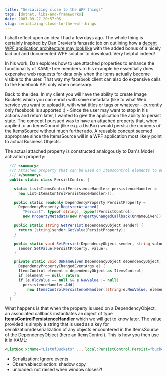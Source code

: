 ```yaml
---
title: "Serializing close to the WPF things"
tags: [dotnet, libs-and-frameworks]
date: 2007-09-27 20:57:06
slug: serializing-close-to-the-wpf-things
---
```


I shall reflect upon an idea I had a few days ago. The whole thing is certainly inspired by Dan Crevier's fantastic job on outlining how a [decent WPF application architecture may look like](http://blogs.msdn.com/dancre/archive/2006/09/17/dm-v-vm-part-8-view-models.aspx) with the added bonus of a nicely laid out and documented WPF solution to download. Very helpful indeed!

In his work, Dan explores how to use attached properties to enhance the functionality of XAML-Tree members. In his example he essentially does expensive web requests for data only when the items actually become visible to the user. That way my facebook client can also do expensive calls to the Facebook API only when necessary.

Back to the idea. In my client you will have the ability to create Image Buckets which you can enrich with some metadata (like to what Web service you want to upload it, with what titles or tags or whatever - currently only facebook is supported :) - Since the user may want to stop in his actions and return later, I wanted to give the application the ability to persist state. The concept I pursued was to have an attached property that, when applied to an ItemsControl (like e.g. a ListBox) would persist the contents of the ItemsSource without much further ado. A reusable concept seemed appropriate since the ItemsSource will in a WPF application most likely point to actual Business Objects.

The actual attached property is constructed analogously to Dan's Model activation property:

```csharp
  /// <summary>
  /// Attached property that can be used on Itemscontrol elements to persist its ItemsSource
  /// </summary>
  public static class PersistControl {

    static List<ItemsControlPersistenceHandler> persistenceHandler = 
      new List<ItemsControlPersistenceHandler>();

    public static readonly DependencyProperty PersistProperty = 
      DependencyProperty.RegisterAttached(
        "Persist", typeof(string), typeof(PersistControl),
        new PropertyMetadata(new PropertyChangedCallback(OnNameGiven)));

    public static string GetPersist(DependencyObject sender) {
      return (string)sender.GetValue(PersistProperty);
    }

    public static void SetPersist(DependencyObject sender, string value) {
      sender.SetValue(PersistProperty, value);
    }

    private static void OnNameGiven(DependencyObject dependencyObject, 
      DependencyPropertyChangedEventArgs e) {
      ItemsControl element = dependencyObject as ItemsControl;
      if (element == null) return;      
      if (e.OldValue == null && e.NewValue != null)
        persistenceHandler.Add(
          new ItemsControlPersistenceHandler((string)e.NewValue, element));
    }
  }
```

What happens is that when the property is used on a DependencyObject, an associated callback instantiates an object of type **ItemsControlPersistenceHandler** which we will get to know later. The value provided is simply a string that is used as a key for serialization/deserialization of any objects encountered in the ItemsSource of the DependencyObject (here an ItemsControl). This is how you then use it in XAML:

```xml
<ListBox x:Name="ListOfBuckets" ... local:PersistControl.Persist="buckets"> ...
```

* Serialization: Ignore events
* Observablecollection: shadow copy
* unloaded: not raised when window closes?!